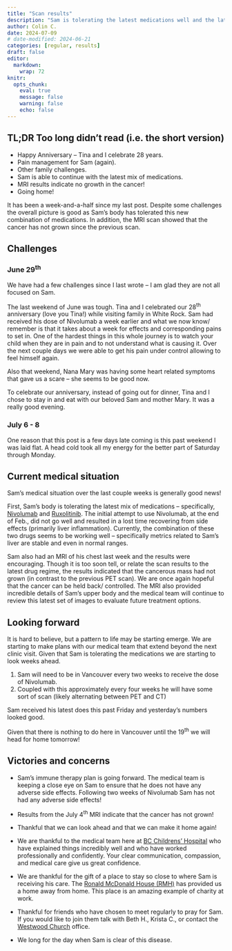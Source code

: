 ```yaml
---
title: "Scan results"
description: "Sam is tolerating the latest medications well and the latest scan results are encouraging."
author: Colin C.
date: 2024-07-09
# date-modified: 2024-06-21
categories: [regular, results]
draft: false
editor: 
  markdown: 
    wrap: 72
knitr: 
  opts_chunk: 
    eval: true
    message: false
    warning: false
    echo: false
---
```



::: {.callout-note icon="false"}
## TL;DR [Too long didn't read (i.e. the short version)]{.small}

-   Happy Anniversary -- Tina and I celebrate 28 years.
-   Pain management for Sam (again).
-   Other family challenges. 
-   Sam is able to continue with the latest mix of medications.
-   MRI results indicate no growth in the cancer!
-   Going home! 

:::

```{=html}
<!-- ::: {#photo}
![On May 29^th^ we checked out of the Ronald McDonald House for the
first time since starting this cancer battle! We took a ten day break
home -- it was amazing to be
there!](https://samsstory.s3.ca-central-1.amazonaws.com/2024-05-29_rmh-checkout.jpg)
::: -->
```

It has been a week-and-a-half since my last post.  Despite some challenges the overall picture is good as Sam's body has tolerated this new combination of medications. In addition, the MRI scan showed that the cancer has not grown since the previous scan.  

## Challenges 

### June 29^th^

We have had a few challenges since I last wrote -- I am glad they are not all focused on Sam. 

The last weekend of June was tough.  Tina and I celebrated our 28^th^ anniversary (love you Tina!) while visiting family in White Rock. Sam had received his dose of Nivolumab a week earlier and what we now know/ remember is that it takes about a week for effects and corresponding pains to set in.  One of the hardest things in this whole journey is to watch your child when they are in pain and to not understand what is causing it.  Over the next couple days we were able to get his pain under control allowing to feel himself again.  

Also that weekend, Nana Mary was having some heart related symptoms that gave us a scare -- she seems to be good now. 

To celebrate our anniversary, instead of going out for dinner, Tina and I chose to stay in and eat with our beloved Sam and mother Mary.  It was a really good evening.  


### July 6 - 8

One reason that this post is a few days late coming is this past weekend I was laid flat.  A head cold took all my energy for the better part of Saturday through Monday.  




## Current medical situation

Sam's medical situation over the last couple weeks is generally good news!  

First, Sam's body is tolerating the latest mix of medications -- specifically, [Nivolumab](http://www.bccancer.bc.ca/drug-database-site/Drug%20Index/Nivolumab_monograph.pdf) and [Ruxolitinib](http://www.bccancer.bc.ca/drug-database-site/Drug%20Index/Ruxolitinib_monograph.pdf).  The initial attempt to use Nivolumab, at the end of Feb., did not go well and resulted in a lost time recovering from side effects (primarily liver inflammation).  Currently, the combination of these two drugs seems to be working well -- specifically metrics related to Sam's liver are stable and even in normal ranges.  

Sam also had an MRI of his chest last week and the results were encouraging.  Though it is too soon tell, or relate the scan results to the latest drug regime, the results indicated that the cancerous mass had not grown (in contrast to the previous PET scan).  We are once again hopeful that the cancer can be held back/ controlled.  The MRI also provided incredible details of Sam's upper body and the medical team will continue to review this latest set of images to evaluate future treatment options. 


## Looking forward

It is hard to believe, but a pattern to life may be starting emerge. We are starting to make plans with our medical team that extend beyond the next clinic visit.  Given that Sam is tolerating the medications we are starting to look weeks ahead.   

1.  Sam will need to be in Vancouver every two weeks to receive the dose of Nivolumab.  
2.  Coupled with this approximately every four weeks he will have some sort of scan (likely alternating between PET and CT)

Sam received his latest does this past Friday and yesterday's numbers looked good.

Given that there is nothing to do here in Vancouver until the 19^th^ we will head for home tomorrow! 


## Victories and concerns

-   Sam's immune therapy plan is going forward. The medical
    team is keeping a close eye on Sam to ensure that he does not have
    any adverse side effects.  Following two weeks of Nivolumab Sam has not had any adverse side effects! 

-   Results from the July 4^th^ MRI indicate that the cancer has not grown!

-   Thankful that we can look ahead and that we can make it home again!

-   We are thankful to the medical team here at [BC Childrens'
    Hospital](http://www.bcchildrens.ca) who have explained things
    incredibly well and who have worked professionally and confidently.
    Your clear communication, compassion, and medical care give us great
    confidence.

-   We are thankful for the gift of a place to stay so close to where
    Sam is receiving his care. The [Ronald McDonald House
    (RMH)](https://rmhbc.ca) has provided us a home away from home. This
    place is an amazing example of charity at work.

-   Thankful for friends who have chosen to meet regularly to pray for
    Sam. If you would like to join them talk with Beth H., Krista C., or
    contact the [Westwood Church](https://westwoodchurch.bc.ca) office.

-   We long for the day when Sam is clear of this disease.